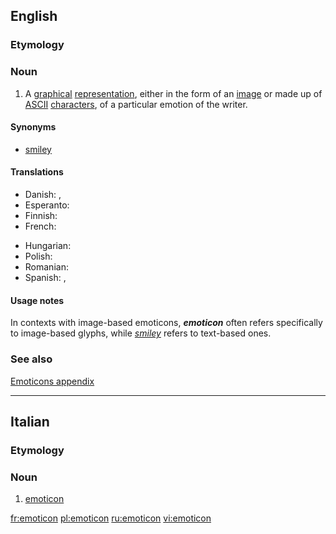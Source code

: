{{wikipedia}}
==English==

===Etymology===
{{blend|emotion|icon}}

===Noun===
{{en-noun}}

# A [[graphical]] [[representation]], either in the form of an [[image]] or made up of [[ASCII]] [[character]]s, of a particular emotion of the writer.

====Synonyms====
* [[smiley]]

====Translations====
{{trans-top|respresentation of an emotion of the writer}}
* Danish: {{t+|da|emotikon|n}},  {{t-|da|smiley|c}}
* Esperanto: {{t-|eo|miensimbolo|xs=Esperanto}}
* Finnish: {{t+|fi|hymiö}}
* French: {{t+|fr|émoticône|f}}
{{trans-mid}}
* Hungarian: {{t-|hu|emotikon}}
* Polish: {{t+|pl|emotikon|m}}
* Romanian: {{t-|ro|emoticon}} 
* Spanish: {{t-|es|emoticón|m}},  {{t+|es|emoticono|m}}
{{trans-bottom}}

====Usage notes====
In contexts with image-based emoticons, '''''emoticon''''' often refers specifically to image-based glyphs, while ''[[smiley]]'' refers to text-based ones.

===See also===
[[Appendix:Emoticons|Emoticons appendix]]

----
==Italian==

===Etymology===
{{etyl|en|it}}

===Noun===
{{infl|it|noun|m}} {{inv}}

# [[#English|emoticon]]

[[fr:emoticon]]
[[pl:emoticon]]
[[ru:emoticon]]
[[vi:emoticon]]